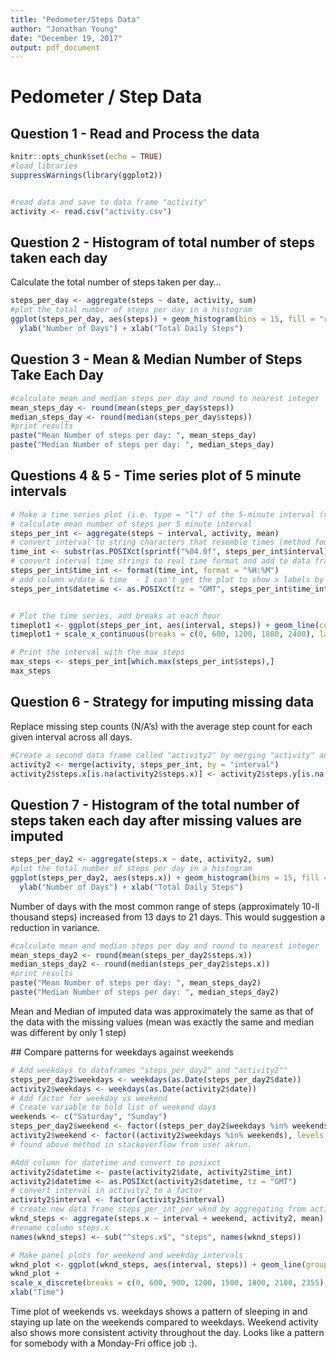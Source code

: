 ---
title: "Pedometer/Steps Data"
author: "Jonathan Young"
date: "December 19, 2017"
output: pdf_document
---
# Pedometer / Step Data
## Question 1 - Read and Process the data
```{r echo=TRUE}
knitr::opts_chunk$set(echo = TRUE)
#load libraries
suppressWarnings(library(ggplot2))


#read data and save to data frame "activity"
activity <- read.csv("activity.csv")
```

## Question 2 - Histogram of total number of steps taken each day 

Calculate the total number of steps taken per day...

```{r echo=TRUE}
steps_per_day <- aggregate(steps ~ date, activity, sum)
#plot the total number of steps per day in a histogram
ggplot(steps_per_day, aes(steps)) + geom_histogram(bins = 15, fill = "red", color = "black", alpha = .4) +
  ylab("Number of Days") + xlab("Total Daily Steps")
```

## Question 3 - Mean & Median Number of Steps Take Each Day


```{r echo=TRUE}
#calculate mean and median steps per day and round to nearest integer
mean_steps_day <- round(mean(steps_per_day$steps))
median_steps_day <- round(median(steps_per_day$steps))
#print results
paste("Mean Number of steps per day: ", mean_steps_day)
paste("Median Number of steps per day: ", median_steps_day)
```

## Questions 4 & 5 - Time series plot of 5 minute intervals

```{r echo = TRUE}
# Make a time series plot (i.e. type = "l") of the 5-minute interval (x-axis) and the average number of steps taken, averaged across all days (y-axis)
# calculate mean number of steps per 5 minute interval
steps_per_int <- aggregate(steps ~ interval, activity, mean)
# convert interval to string characters that resemble times (method found on stack overflow from post by JAponte)
time_int <- substr(as.POSIXct(sprintf("%04.0f", steps_per_int$interval), format = '%H%M'), 12, 16)
# convert interval time strings to real time format and add to data frame
steps_per_int$time_int <- format(time_int, format = "%H:%M")
# add column w/date & time  - I can't get the plot to show x labels by the hour w/just time stamp
steps_per_int$datetime <- as.POSIXct(tz = "GMT", steps_per_int$time_int, format = "%H:%M" )


# Plot the time series, add breaks at each hour
timeplot1 <- ggplot(steps_per_int, aes(interval, steps)) + geom_line(color = "red", size = 1)
timeplot1 + scale_x_continuous(breaks = c(0, 600, 1200, 1800, 2400), labels = c("0:00", "6:00", "12:00", "18:00", "24:00")) + xlab("Time")


```


``` {r echo = TRUE}
# Print the interval with the max steps
max_steps <- steps_per_int[which.max(steps_per_int$steps),]
max_steps

```

## Question 6 - Strategy for imputing missing data

Replace missing step counts (N/A's) with the average step count for each given interval across all days. 

```{r echo = TRUE}

#Create a second data frame called "activity2" by merging "activity" and "steps_by_int" data frames by matching intervals.  Then replace the missing values in steps.x with the mean values from steps.y.
activity2 <- merge(activity, steps_per_int, by = "interval")
activity2$steps.x[is.na(activity2$steps.x)] <- activity2$steps.y[is.na(activity2$steps.x)]

```
## Question 7 - Histogram of the total number of steps taken each day after missing values are imputed

```{r echo = TRUE}
steps_per_day2 <- aggregate(steps.x ~ date, activity2, sum)
#plot the total number of steps per day in a histogram
ggplot(steps_per_day2, aes(steps.x)) + geom_histogram(bins = 15, fill = "red", color = "black", alpha = .4) +
  ylab("Number of Days") + xlab("Total Daily Steps")
```
Number of days with the most common range of steps (approximately 10-ll thousand steps) increased from 13 days to 21 days.  This would suggestion a reduction in variance.

```{r echo = TRUE}
#calculate mean and median steps per day and round to nearest integer
mean_steps_day2 <- round(mean(steps_per_day2$steps.x))
median_steps_day2 <- round(median(steps_per_day2$steps.x))
#print results
paste("Mean Number of steps per day: ", mean_steps_day2)
paste("Median Number of steps per day: ", median_steps_day2)
```
 Mean and Median of imputed data was approximately the same as that of the data with the missing values (mean was exactly the same and median was different by only 1 step)
 
 ## Compare patterns for weekdays against weekends
 
```{r echo = TRUE}

# Add weekdays to dataframes "steps_per_day2" and "activity2""
steps_per_day2$weekdays <- weekdays(as.Date(steps_per_day2$date))
activity2$weekdays <- weekdays(as.Date(activity2$date))
# Add factor for weekday vs weekend
# Create variable to hold list of weekend days
weekends <- c("Saturday", "Sunday")
steps_per_day2$weekend <- factor((steps_per_day2$weekdays %in% weekends), levels = c(TRUE, FALSE), labels = c("weekend", "weekday"))
activity2$weekend <- factor((activity2$weekdays %in% weekends), levels = c(TRUE, FALSE), labels = c("weekend", "weekday"))
# found above method in stackoverflow from user akrun.

#Add column for datetime and convert to posixct
activity2$datetime <- paste(activity2$date, activity2$time_int)
activity2$datetime <- as.POSIXct(activity2$datetime, tz = "GMT")
# convert interval in activity2 to a factor
activity2$interval <- factor(activity2$interval)
# create new data frame steps_per_int_per_wknd by aggregating from activity2
wknd_steps <- aggregate(steps.x ~ interval + weekend, activity2, mean)
#rename column steps.x
names(wknd_steps) <- sub("^steps.x$", "steps", names(wknd_steps))

# Make panel plots for weekend and weekday intervals
wknd_plot <- ggplot(wknd_steps, aes(interval, steps)) + geom_line(group = 1, color = "red") + facet_grid(weekend ~.)
wknd_plot + 
scale_x_discrete(breaks = c(0, 600, 900, 1200, 1500, 1800, 2100, 2355), labels = c("0:00", "6:00", "9:00", "12:00", "1500", "18:00", "21:00", "24:00")) + 
xlab("Time")
```
Time plot of weekends vs. weekdays shows a pattern of sleeping in and staying up late on the weekends compared to weekdays.  Weekend activity also shows more consistent activity throughout the day.  Looks like a pattern for somebody with a Monday-Fri office job :).
